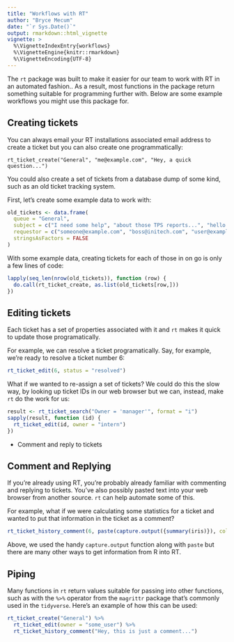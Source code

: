 ```yaml
---
title: "Workflows with RT"
author: "Bryce Mecum"
date: "`r Sys.Date()`"
output: rmarkdown::html_vignette
vignette: >
  %\VignetteIndexEntry{workflows}
  %\VignetteEngine{knitr::rmarkdown}
  %\VignetteEncoding{UTF-8}
---
```


The `rt` package was built to make it easier for our team to work with RT in an automated fashion..
As a result, most functions in the package return something suitable for programming further with.
Below are some example workflows you might use this package for.


## Creating tickets

You can always email your RT installations associated email address to create a ticket but you can also create one programmatically:

```
rt_ticket_create("General", "me@example.com", "Hey, a quick question...")
```

You could also create a set of tickets from a database dump of some kind, such as an old ticket tracking system.

First, let's create some example data to work with:

```r
old_tickets <- data.frame(
  queue = "General",
  subject = c("I need some help", "about those TPS reports...", "hello!"),
  requestor = c("someone@example.com", "boss@initech.com", "user@example.com"),
  stringsAsFactors = FALSE
)
```

With some example data, creating tickets for each of those in on go is only a few lines of code:

```r
lapply(seq_len(nrow(old_tickets)), function (row) {
  do.call(rt_ticket_create, as.list(old_tickets[row,]))
})
```

## Editing tickets

Each ticket has a set of properties associated with it and `rt` makes it quick to update those programatically.

For example, we can resolve a ticket programatically. 
Say, for example, we're ready to resolve a ticket number 6:

```r
rt_ticket_edit(6, status = "resolved")
```

What if we wanted to re-assign a set of tickets?
We could do this the slow way, by looking up ticket IDs in our web browser but we can, instead, make `rt` do the work for us:

```r
result <- rt_ticket_search("Owner = 'manager'", format = "i")
sapply(result, function (id) {
  rt_ticket_edit(id, owner = "intern")
})
```

- Comment and reply to tickets

## Comment and Replying

If you're already using RT, you're probably already familiar with commenting and replying to tickets.
You've also possibly pasted text into your web browser from another source.
`rt` can help automate some of this.

For example, what if we were calculating some statistics for a ticket and wanted to put that information in the ticket as a comment?

```r
rt_ticket_history_comment(6, paste(capture.output({summary(iris)}), collapse = "\n"))
```

Above, we used the handy `capture.output` function along with `paste` but there are many other ways to get information from R into RT.

## Piping

Many functions in `rt` return values suitable for passing into other functions, such as with the `%>%` operator from the `magrittr` package that's commonly used in the `tidyverse`.
Here's an example of how this can be used:

```r
rt_ticket_create("General") %>%
  rt_ticket_edit(owner = "some_user") %>%
  rt_ticket_history_comment("Hey, this is just a comment...")
```
